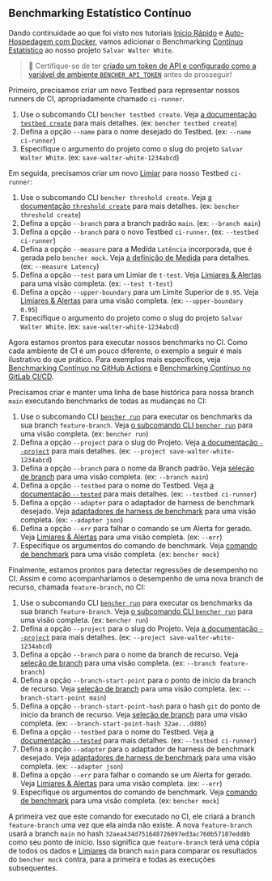 
## Benchmarking Estatístico Contínuo

Dando continuidade ao que foi visto nos tutoriais
[Início Rápido][quick start] e [Auto- Hospedagem com Docker][docker self-hosted],
vamos adicionar o Benchmarking [Contínuo Estatístico][continuous benchmarking] ao nosso projeto `Salvar Walter White`.

> 🐰 Certifique-se de ter
> [criado um token de API e configurado como a variável de ambiente `BENCHER_API_TOKEN`][create an api token]
> antes de prosseguir!

Primeiro, precisamos criar um novo Testbed para representar nossos runners de CI, apropriadamente chamado `ci-runner`.

<TestbedCreate />

1. Use o subcomando CLI `bencher testbed create`.
   Veja [a documentação `testbed create`][testbed create] para mais detalhes.
   (ex: `bencher testbed create`)
2. Defina a opção `--name` para o nome desejado do Testbed.
   (ex: `--name ci-runner`)
3. Especifique o argumento do projeto como o slug do projeto `Salvar Walter White`.
   (ex: `save-walter-white-1234abcd`)

Em seguida, precisamos criar um novo [Limiar][thresholds] para nosso Testbed `ci-runner`:

<ThresholdCreateStatistical />

1. Use o subcomando CLI `bencher threshold create`.
   Veja [a documentação `threshold create`][threshold create] para mais detalhes.
   (ex: `bencher threshold create`)
2. Defina a opção `--branch` para a branch padrão `main`.
   (ex: `--branch main`)
3. Defina a opção `--branch` para o novo Testbed `ci-runner`.
   (ex: `--testbed ci-runner`)
4. Defina a opção `--measure` para a Medida `Latência` incorporada, que é gerada pelo `bencher mock`.
   Veja [a definição de Medida][measure] para detalhes.
   (ex: `--measure Latency`)
5. Defina a opção `--test` para um Limiar de `t-test`.
   Veja [Limiares & Alertas][t-test] para uma visão completa.
   (ex: `--test t-test`)
6. Defina a opção `--upper-boundary` para um Limite Superior de `0.95`.
   Veja [Limiares & Alertas][t-test upper boundary] para uma visão completa.
   (ex: `--upper-boundary 0.95`)
7. Especifique o argumento do projeto como o slug do projeto `Salvar Walter White`.
   (ex: `save-walter-white-1234abcd`)

Agora estamos prontos para executar nossos benchmarks no CI.
Como cada ambiente de CI é um pouco diferente,
o exemplo a seguir é mais ilustrativo do que prático.
Para exemplos mais específicos, veja [Benchmarking Contínuo no GitHub Actions][github actions]
e [Benchmarking Contínuo no GitLab CI/CD][gitlab ci/cd].

Precisamos criar e manter uma linha de base histórica para nossa branch `main` executando benchmarks de todas as mudanças no CI:

<RunMainStatistical />

1. Use o subcomando CLI <code><a href="/docs/pt/explanation/bencher-run/">bencher run</a></code>
   para executar os benchmarks da sua branch `feature-branch`.
   Veja [o subcomando CLI `bencher run`][bencher run] para uma visão completa.
   (ex: `bencher run`)
2. Defina a opção `--project` para o slug do Projeto.
   Veja [a documentação `--project`][project option] para mais detalhes.
   (ex: `--project save-walter-white-1234abcd`)
3. Defina a opção `--branch` para o nome da Branch padrão.
   Veja [seleção de branch][branch selection branch] para uma visão completa.
   (ex: `--branch main`)
4. Defina a opção `--testbed` para o nome do Testbed.
   Veja [a documentação `--tested`][testbed option] para mais detalhes.
   (ex: `--testbed ci-runner`)
5. Defina a opção `--adapter` para o adaptador de harness de benchmark desejado.
   Veja [adaptadores de harness de benchmark][adapters] para uma visão completa.
   (ex: `--adapter json`)
6. Defina a opção `--err` para falhar o comando se um Alerta for gerado.
   Veja [Limiares & Alertas][alerts] para uma visão completa.
   (ex: `--err`)
7. Especifique os argumentos do comando de benchmark.
   Veja [comando de benchmark][command argument] para uma visão completa.
   (ex: `bencher mock`)

Finalmente, estamos prontos para detectar regressões de desempenho no CI.
Assim é como acompanharíamos o desempenho de uma nova branch de recurso, chamada `feature-branch`, no CI:

<RunFeatureStatistical />

1. Use o subcomando CLI <code><a href="/docs/pt/explanation/bencher-run/">bencher run</a></code>
   para executar os benchmarks da sua branch `feature-branch`.
   Veja [o subcomando CLI `bencher run`][bencher run] para uma visão completa.
   (ex: `bencher run`)
2. Defina a opção `--project` para o slug do Projeto.
   Veja [a documentação `--project`][project option] para mais detalhes.
   (ex: `--project save-walter-white-1234abcd`)
3. Defina a opção `--branch` para o nome da branch de recurso.
   Veja [seleção de branch][branch selection branch] para uma visão completa.
   (ex: `--branch feature-branch`)
4. Defina a opção `--branch-start-point` para o ponto de início da branch de recurso.
   Veja [seleção de branch][branch selection start point] para uma visão completa.
   (ex: `--branch-start-point main`)
5. Defina a opção `--branch-start-point-hash` para o hash `git` do ponto de início da branch de recurso.
   Veja [seleção de branch][branch selection start point hash] para uma visão completa.
   (ex: `--branch-start-point-hash 32ae...dd8b`)
6. Defina a opção `--testbed` para o nome do Testbed.
   Veja [a documentação `--tested`][testbed option] para mais detalhes.
   (ex: `--testbed ci-runner`)
7. Defina a opção `--adapter` para o adaptador de harness de benchmark desejado.
   Veja [adaptadores de harness de benchmark][adapters] para uma visão completa.
   (ex: `--adapter json`)
8. Defina a opção `--err` para falhar o comando se um Alerta for gerado.
   Veja [Limiares & Alertas][alerts] para uma visão completa.
   (ex: `--err`)
9. Especifique os argumentos do comando de benchmark.
   Veja [comando de benchmark][command argument] para uma visão completa.
   (ex: `bencher mock`)

A primeira vez que este comando for executado no CI,
ele criará a branch `feature-branch` uma vez que ela ainda não existe.
A nova `feature-branch` usará a branch `main`
no hash `32aea434d751648726097ed3ac760b57107edd8b` como seu ponto de início.
Isso significa que `feature-branch` terá uma cópia de todos os dados e [Limiares][thresholds]
da branch `main` para comparar os resultados do `bencher mock` contra,
para a primeira e todas as execuções subsequentes.

[quick start]: /docs/pt/tutorial/quick-start/
[docker self-hosted]: /docs/pt/tutorial/docker/
[continuous benchmarking]: /docs/pt/explanation/continuous-benchmarking/
[create an api token]: /docs/pt/tutorial/quick-start/#create-an-api-token
[testbed create]: /docs/pt/api/projects/testbeds/#post-v0projectsprojecttestbeds
[thresholds]: /docs/pt/explanation/thresholds/
[threshold create]: /docs/pt/api/projects/thresholds/#post-v0projectsprojectthresholds
[measure]: /docs/pt/explanation/benchmarking/#measures
[t-test]: /docs/pt/explanation/thresholds/#t-test-thresholds
[t-test upper boundary]: /docs/pt/explanation/thresholds/#t-test-threshold-upper-boundary
[github actions]: /docs/pt/how-to/github-actions/
[gitlab ci/cd]: /docs/pt/how-to/gitlab-ci-cd/
[bencher run]: /docs/pt/explanation/bencher-run/
[project option]: /docs/pt/explanation/bencher-run/#--project-project
[branch selection branch]: /docs/pt/explanation/branch-selection/#--branch-branch
[testbed option]: /docs/pt/explanation/bencher-run/#--testbed-testbed
[adapters]: /docs/pt/explanation/adapters/
[alerts]: /docs/pt/explanation/thresholds/#alerts
[command argument]: /docs/pt/explanation/bencher-run/#benchmark-command
[branch selection start point]: /docs/pt/explanation/branch-selection/#--branch-start-point-branch
[branch selection start point hash]: /docs/pt/explanation/branch-selection/#--branch-start-point-hash-hash